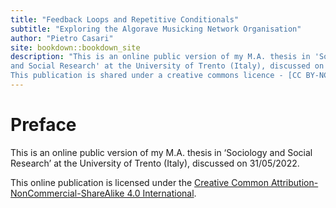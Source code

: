 ```yaml
--- 
title: "Feedback Loops and Repetitive Conditionals"
subtitle: "Exploring the Algorave Musicking Network Organisation"
author: "Pietro Casari"
site: bookdown::bookdown_site
description: "This is an online public version of my M.A. thesis in 'Sociology
and Social Research' at the University of Trento (Italy), discussed on 31/05/2022.
This publication is shared under a creative commons licence - [CC BY-NC-SA 4.0 - Attribution-NonCommercial-ShareAlike 4.0 International](https://creativecommons.org/licenses/by-nc-sa/4.0/legalcode)."
---
```







# Preface {-}


This is an online public version of my M.A. thesis in 'Sociology
and Social Research' at the University of Trento (Italy), discussed on 31/05/2022.


This online publication is licensed under the [Creative Common Attribution-NonCommercial-ShareAlike 4.0 International](https://creativecommons.org/licenses/by-nc-sa/4.0/legalcode).
